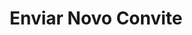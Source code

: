 ---
title: "Enviar Novo Convite"
api: "POST https://regis.app.byefive.com.br/rest/invites"
description: "Envia um novo convite para um profissional"
---